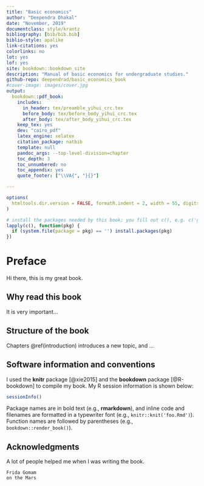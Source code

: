 ```yaml
--- 
title: "Basic economics"
author: "Deependra Dhakal"
date: "November, 2019"
documentclass: style/krantz
bibliography: [bib/bib.bib]
biblio-style: apalike
link-citations: yes
colorlinks: no
lot: yes
lof: yes
site: bookdown::bookdown_site
description: "Manual of basic economics for undergraduate studies."
github-repo: deependrad/basic_economics_book
#cover-image: images/cover.jpg
output:
  bookdown::pdf_book:
    includes:
      in_header: tex/preamble_yihui_crc.tex
      before_body: tex/before_body_yihui_crc.tex
      after_body: tex/after_body_yihui_crc.tex
    keep_tex: yes
    dev: "cairo_pdf"
    latex_engine: xelatex
    citation_package: natbib
    template: null
    pandoc_args: --top-level-division=chapter
    toc_depth: 3
    toc_unnumbered: no
    toc_appendix: yes
    quote_footer: ["\\VA{", "}{}"]

---
```


```r
options(
  htmltools.dir.version = FALSE, formatR.indent = 2, width = 55, digits = 4
)

# install the packages needed by this book; you fill out c(), e.g. c('ggplot2', 'dplyr')
lapply(c(), function(pkg) {
  if (system.file(package = pkg) == '') install.packages(pkg)
})
```

# Preface {-}

Hi there, this is my great book.

## Why read this book {-}

It is very important...

## Structure of the book {-}

Chapters \@ref(introduction) introduces a new topic, and ...

## Software information and conventions {-}

I used the **knitr**\index{knitr} package [@xie2015] and the **bookdown**\index{bookdown} package [@R-bookdown] to compile my book. My R session information is shown below:

```r
sessionInfo()
```

Package names are in bold text (e.g., **rmarkdown**), and inline code and filenames are formatted in a typewriter font (e.g., `knitr::knit('foo.Rmd')`). Function names are followed by parentheses (e.g., `bookdown::render_book()`).

## Acknowledgments {-}

A lot of people helped me when I was writing the book.

```block2
Frida Gomam  
on the Mars
```

